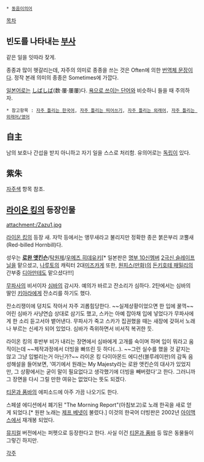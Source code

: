  * [[동음이의어]]

[[목차]]
== 빈도를 나타내는 [[부사]] ==
같은 일을 잇따라 잦게.

종종과 많이 헷갈리는데, 자주의 의미로 종종을 쓰는 것은 Often에 의한 [[번역체 문장/영어|번역체 문장]]이다. 정작 본래 의미의 종종은 Sometimes에 가깝다.

[[일본어]]로는 [[시바|しば]][[시바|しば]](数·屢·屢屢)다. [[시발#s-5|욕으로 쓰이는 단어]]와 비슷하니 들을 때 주의하자.

 * 참고항목 : [[자주 틀리는 한국어]], [[자주 틀리는 띄어쓰기]], [[자주 틀리는 외래어]], [[자주 틀리는 외래어/영어]]

== 自主 ==
남의 보호나 간섭을 받지 아니하고 자기 일을 스스로 처리함. 유의어로는 [[독립]]이 있다.

== 紫朱 ==
[[자주색]] 항목 참조.

== [[라이온 킹]]의 등장인물 ==
attachment:/Zazu1.jpg

[[라이온 킹]]의 등장 새. 자막 등에서는 앵무새라고 불리지만 정확한 종은 붉은부리 코뿔새(Red-billed Hornbill)다.

성우는 '''[[로완 앳킨슨]]'''/[[탁원제]]/[[우메즈 히데유키]][* 일본판은 [[명부 10신]]멤버 [[2극신 슬레이프닐]]을 맡으셨고, [[나루토]]의 캐릭터 2대[[미즈카게]] 또한, [[원피스(만화)]]의 [[돈키호테 패밀리]]의 간부중 [[디아만테]]도 맡으셨다!!!]

[[무파사]]의 비서이자 [[심바]]의 감시자. 예의가 바르고 잔소리가 심하다. 2탄에서는 심바의 딸인 [[키아라(라이온 킹 2)|키아라]]에게 잔소리를 하기도 했다. 

잔소리쟁이에 덩치도 작아서 자주 괴롭힘당한다. ~~실제상황이었으면 한 입에 꿀꺽~~ 어린 심바가 사냥연습 상대로 삼기도 했고, 스카는 아예 잡아채 입에 넣었다가 무파사에게 한 소리 듣고서야 뱉어낸다. 무파사가 죽고 스카가 집권했을 때는 새장에 갖혀서 노래나 부르는 신세가 되어 있었다. 심바가 즉위하면서 비서직 복귀한 듯.  

라이온 킹의 후반부 비가 내리는 장면에서 심바에게 고개를 숙이며 하며 입이 뭐라고 움직이는데 ~~제작과정에서 더빙을 빠뜨린 듯 하다(...). ~~그런 실수를 했을 것 같지는 않고 그냥 입벌리는거 아닌가?~~ 라이온 킹 다이아몬드 에디션(블루레이판)의 감독 음성해설을 들어보면, '여기에서 원래는 My Majesty라는 로완 앳킨슨의 대사가 있었지만, 그 상황에서는 굳이 말이 필요없다고 생각했기에 더빙을 빼버렸다'고 한다.  그러니까 그 장면을 다시 그릴 만한 여유는 없었다는 뜻도 되겠다.

[[티몬과 품바]]의 에피소드에 아주 가끔 나오기도 한다.

스페셜 에디션에서 폐기된 "The Morning Report"(아침보고)로 노래 한곡을 새로 얻게 되었다.[* 원판 노래는 [[제프 베넷]]이 불렀다.] 이것의 한국어 더빙판은 2002년 [[아이맥스]]에서 재개봉 되었다.

[[뮤지컬]] 버전에서는 퍼펫으로 등장한다고 한다. 사실 이건 [[티몬과 품바]] 등 많은 동물들이 그렇긴 하지만.

[[각주]]
